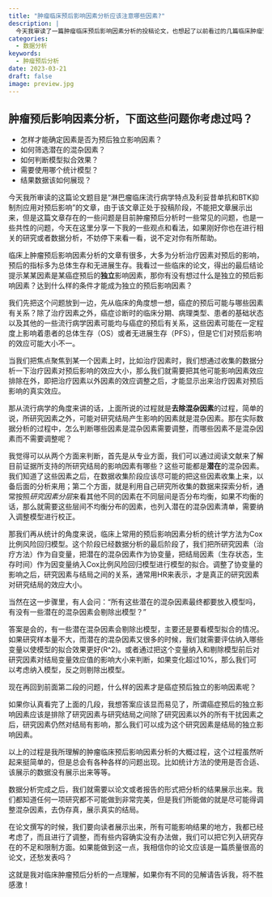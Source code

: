 ```yaml
---
title: "肿瘤临床预后影响因素分析应该注意哪些因素?"
description: |
  今天我审读了一篇肿瘤临床预后影响因素分析的投稿论文，也想起了以前看过的几篇临床肿瘤预后影响因素的文章，我发现他们在进行数据分析的时候存在某些共同的问题，今天在这里和大家分享一下我的一些观点，希望能对肿瘤预后分析的朋友有所帮助。
categories: 
  - 数据分析
keywords:
  - 肿瘤预后分析
date: 2023-03-21
draft: false
image: preview.jpg
---
```


:::{.callout-tip collapse="true" }
## 肿瘤预后影响因素分析，下面这些问题你考虑过吗？
 - 怎样才能确定因素是否为预后独立影响因素？
 - 如何筛选潜在的混杂因素？
 - 如何判断模型拟合效果？
 - 需要使用哪个统计模型？
 - 结果数据该如何展现？
:::

今天我所审读的这篇论文题目是“淋巴瘤临床流行病学特点及利妥昔单抗和BTK抑制剂应用对预后影响”的文章，由于该文章正处于投稿阶段，不能把文章展示出来，但是这篇文章存在的一些问题是目前肿瘤预后分析时一些常见的问题，也是一些共性的问题，今天在这里分享一下我的一些观点和看法，如果刚好你也在进行相关的研究或者数据分析，不妨停下来看一看，说不定对你有所帮助。

临床上肿瘤预后影响因素分析的文章有很多，大多为分析治疗因素对预后的影响，预后的指标多为总体生存和无进展生存。我看过一些临床的论文，得出的最后结论提示某某因素是某癌症预后的**独立**影响因素，那你有没有想过什么是独立的预后影响因素？达到什么样的条件才能成为独立的预后影响因素？

我们先把这个问题放到一边，先从临床的角度想一想，癌症的预后可能与哪些因素有关系？除了治疗因素之外，癌症诊断时的临床分期、病理类型、患者的基础状态以及其他的一些流行病学因素可能均与癌症的预后有关系，这些因素可能在一定程度上影响着患者的总体生存（OS）或者无进展生存（PFS），但是它们对预后影响的效应可能大小不一。

当我们把焦点聚焦到某一个因素上时，比如治疗因素时，我们想通过收集的数据分析一下治疗因素对预后影响的效应大小，那么我们就需要把其他可能影响因素效应排除在外，即把治疗因素以外因素的效应调整之后，才能显示出来治疗因素对预后影响的真实效应。

那从流行病学的角度来讲的话，上面所说的过程就是**去除混杂因素**的过程，简单的说，所研究因素之外，可能对研究结局产生影响的因素就是混杂因素。那在实际数据分析的过程中，怎么判断哪些因素是混杂因素需要调整，而哪些因素不是混杂因素而不需要调整呢？

我觉得可以从两个方面来判断，首先是从专业方面，我们可以通过阅读文献来了解目前证据所支持的所研究结局的影响因素有哪些？这些可能都是**潜在**的混杂因素。我们知道了这些因素之后，在数据收集阶段应该尽可能的把这些因素收集上来，以备后面的分析来用；第二个方面，就是利用自己研究所收集的数据来探索分析，通常按照*研究因素分层*来看其他不同的因素在不同层间是否分布均衡，如果不均衡的话，那么就需要这些层间不均衡分布的因素，也列入潜在的混杂因素清单，需要纳入调整模型进行校正。

那我们再从统计的角度来说，临床上常用的预后影响因素分析的统计学方法为Cox比例风险回归模型。这个阶段已经数据分析的最后阶段了，我们把所研究因素（治疗方法）作为自变量，把潜在的混杂因素作为协变量，把结局因素（生存状态，生存时间）作为因变量纳入Cox比例风险回归模型进行模型的拟合。调整了协变量的影响之后，研究因素与结局之间的关系，通常用HR来表示，才是真正的研究因素对研究结局的效应大小。

当然在这一步骤里，有人会问：“所有这些潜在的混杂因素最终都要放入模型吗，有没有一些潜在的混杂因素会剔除出模型？”

答案是会的，有一些潜在混杂因素会剔除出模型，主要还是要看模型拟合的情况。如果研究样本量不大，而潜在的混杂因素又很多的时候，我们就需要评估纳入哪些变量以使模型的拟合效果更好(R^2)。或者通过把这个变量纳入和剔除模型前后对研究因素对结局变量效应值的影响大小来判断，如果变化超过10%，那么我们可以考虑纳入模型，反之则剔除出模型。

现在再回到前面第二段的问题，什么样的因素才是癌症预后独立的影响因素呢？

如果你认真看完了上面的几段，我想答案应该显而易见了，所谓癌症预后的独立影响因素应该是排除了研究因素与研究结局之间除了研究因素以外的所有干扰因素之后，研究因素仍然对结局有影响，那么我们可以成为这个研究因素是结局的独立影响因素。

以上的过程是我所理解的肿瘤临床预后影响因素分析的大概过程，这个过程虽然听起来挺简单的，但是总会有各种各样的问题出现。比如统计方法的使用是否合适、该展示的数据没有展示出来等等。

数据分析完成之后，我们就需要以论文或者报告的形式把分析的结果展示出来。我们都知道任何一项研究都不可能做到非常完美，但是我们所能做的就是尽可能得调整混杂因素，去伪存真，展示真实的结局。

在论文撰写的时候，我们要向读者展示出来，所有可能影响结果的地方，我都已经考虑了，而且进行了调整，而有些内容确实没有办法做，我们可以把它列入研究存在的不足和限制方面。如果能做到这一点，我相信你的论文应该是一篇质量很高的论文，还愁发表吗？

这就是我对临床肿瘤预后分析的一点理解，如果你有不同的见解请告诉我，将不胜感激！





